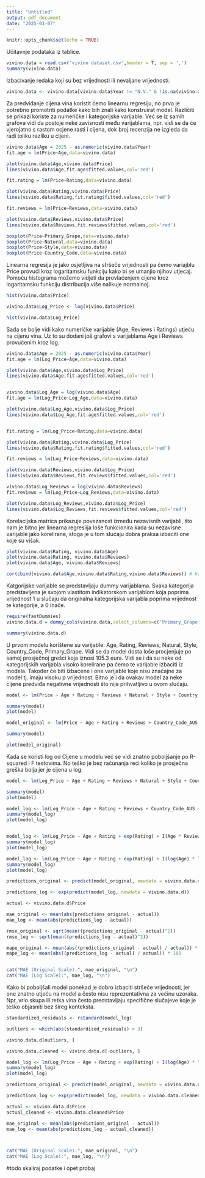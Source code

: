 ```yaml
---
title: "Untitled"
output: pdf_document
date: "2025-01-07"
---
```


```r
knitr::opts_chunk$set(echo = TRUE)
```

Učitavnje podataka iz tablice.
```r
vivino.data = read.csv('vivino dataset.csv',header = T, sep = ',')
summary(vivino.data)
```
Izbacivanje redaka koji su bez vrijednosti ili nevaljane vrijednosti.
```r
vivino.data <- vivino.data[vivino.data$Year != "N.V." & !is.na(vivino.data$Price) & vivino.data$Year != '', ]
```

Za predviđanje cijena vina koristit ćemo linearnu regresiju, no prvo je potrebno promotriti podatke kako bih znali kako konstruirat model.
Različiti se prikazi koriste za numeričke i kategorijske varijable. Već se iz samih grafova vidi da postoje neke zavisnosti među varijablama, npr. vidi se da će vjerojatno s rastom ocjene rasti i cijena, dok broj recenzija ne izgleda da radi toliku razliku u cijeni.
```r
vivino.data$Age = 2025 - as.numeric(vivino.data$Year)
fit.age = lm(Price~Age,data=vivino.data)

plot(vivino.data$Age,vivino.data$Price)
lines(vivino.data$Age,fit.age$fitted.values,col='red')

fit.rating = lm(Price~Rating,data=vivino.data)

plot(vivino.data$Rating,vivino.data$Price)
lines(vivino.data$Rating,fit.rating$fitted.values,col='red')

fit.reviews = lm(Price~Reviews,data=vivino.data)

plot(vivino.data$Reviews,vivino.data$Price)
lines(vivino.data$Reviews,fit.reviews$fitted.values,col='red')

boxplot(Price~Primary_Grape,data=vivino.data)
boxplot(Price~Natural,data=vivino.data)
boxplot(Price~Style,data=vivino.data)
boxplot(Price~Country_Code,data=vivino.data)

```


Linearna regresija je jako osjetljiva na stršeče vrijednosti pa ćemo variajblu Price provući kroz logaritamsku funkciju kako bi se umanjio njihov utjecaj. Pomoću histograma možemo vidjeti da provlaćenjem cijene kroz logaritamsku funkciju distribucija više nalikuje normalnoj.
```r
hist(vivino.data$Price)

vivino.data$Log_Price <- log(vivino.data$Price)

hist(vivino.data$Log_Price)
```
Sada se bolje vidi kako numeričke varijable (Age, Reviews i Ratings) utjeću na cijenu vina. Uz to su dodani još grafovi s varijablama Age i Reviews provućenim kroz log.
```r

vivino.data$Age = 2025 - as.numeric(vivino.data$Year)
fit.age = lm(Log_Price~Age,data=vivino.data)

plot(vivino.data$Age,vivino.data$Log_Price)
lines(vivino.data$Age,fit.age$fitted.values,col='red')


vivino.data$Log_Age = log(vivino.data$Age)
fit.age = lm(Log_Price~Log_Age,data=vivino.data)

plot(vivino.data$Log_Age,vivino.data$Log_Price)
lines(vivino.data$Log_Age,fit.age$fitted.values,col='red')


fit.rating = lm(Log_Price~Rating,data=vivino.data)

plot(vivino.data$Rating,vivino.data$Log_Price)
lines(vivino.data$Rating,fit.rating$fitted.values,col='red')

fit.reviews = lm(Log_Price~Reviews,data=vivino.data)

plot(vivino.data$Reviews,vivino.data$Log_Price)
lines(vivino.data$Reviews,fit.reviews$fitted.values,col='red')

vivino.data$Log_Reviews = log(vivino.data$Reviews)
fit.reviews = lm(Log_Price~Log_Reviews,data=vivino.data)

plot(vivino.data$Log_Reviews,vivino.data$Log_Price)
lines(vivino.data$Log_Reviews,fit.reviews$fitted.values,col='red')
```
Korelacijska matrica prikazuje povezanost između nezavisnih varijabli, što nam je bitno jer linearna regresiija loše funkcionira kada su nezavisne varijable jako korelirane, stoga je u tom slućaju dobra praksa izbaciti one koje su višak.
```r

plot(vivino.data$Rating, vivino.data$Age)
plot(vivino.data$Rating, vivino.data$Reviews)
plot(vivino.data$Age, vivino.data$Reviews)

cor(cbind(vivino.data$Age,vivino.data$Rating,vivino.data$Reviews)) # korelacijski koeficijenti parova regresora

```
Katgorijske varijable se predstavljaju dummy varijablama. Svaka kategorija predstavljena je svojom vlastitom indikatorskom varijablom koja poprima vrijednost 1 u slučaju da originalna kategorijska varijabla poprima vrijednost te kategorije, a 0 inače.
```r

require(fastDummies)
vivino.data.d = dummy_cols(vivino.data,select_columns=c('Primary_Grape', 'Natural', 'Country_Code', 'Style'))

summary(vivino.data.d)

```
U prvom modelu korištene su varijable: Age, Rating, Reviews, Natural, Style, Country_Code, Primary_Grape. Vidi se da model dosta loše procjenjuje po samoj prosječnoj grešci koja iznosi 105.3 eura. Vidi se i da su neke od kategorijskih varijabla visoko korelirane pa ćemo te varijable izbaciti iz modela. Također će biti izbaćene i one varijable koje nisu znaćajne za model tj. imaju visoku p vrijednost. Bitno je i da ovakav model za neke cijene predviđa negativne vrijednosti što nije prihvatljivo u ovom slućaju.
```r
model <- lm(Price ~ Age + Rating + Reviews + Natural + Style + Country_Code + Primary_Grape, data = vivino.data)

summary(model)
plot(model)
```

```r

model_original <- lm(Price ~ Age + Rating + Reviews + Country_Code_AUS + Country_Code_FRA + Country_Code_ESP + Country_Code_USA, data = vivino.data.d)

summary(model)

plot(model_original)

```
Kada se koristi log od Cijene u modelu već se vidi znatno poboljšanje po R-squared i F testovima. No teško je bez računanja reći koliko je prosječna greška bolja jer je cijena u log.

```r

model <- lm(Log_Price ~ Age + Rating + Reviews + Natural + Style + Country_Code + Primary_Grape, data = vivino.data)

summary(model)
plot(model)
```


```r

model_log <- lm(Log_Price ~ Age + Rating + Reviews + Country_Code_AUS + Country_Code_FRA + Country_Code_ESP + Country_Code_USA, data = vivino.data.d)
summary(model_log)
plot(model_log)


model_log <- lm(Log_Price ~ Age + Rating + exp(Rating) + I(Age * Reviews * Rating) + log(Reviews) + Country_Code_AUS + Country_Code_FRA + Country_Code_ESP + Country_Code_USA, data = vivino.data.d)
summary(model_log)
plot(model_log)

model_log <- lm(Log_Price ~ Age + Rating + exp(Rating) + I(log(Age) * log(Reviews) * exp(Rating)) + log(Reviews) + Country_Code_AUS + Country_Code_FRA + Country_Code_ESP + Country_Code_USA, data = vivino.data.d)
summary(model_log)
plot(model_log)


```

```r


predictions_original <- predict(model_original, newdata = vivino.data.d)

predictions_log <- exp(predict(model_log, newdata = vivino.data.d))

actual <- vivino.data.d$Price

mae_original <- mean(abs(predictions_original - actual))
mae_log <- mean(abs(predictions_log - actual))

rmse_original <- sqrt(mean((predictions_original - actual)^2))
rmse_log <- sqrt(mean((predictions_log - actual)^2))

mape_original <- mean(abs((predictions_original - actual) / actual)) * 100
mape_log <- mean(abs((predictions_log - actual) / actual)) * 100


cat("MAE (Original Scale):", mae_original, "\n")
cat("MAE (Log Scale):", mae_log, "\n")

```
Kako bi poboljšali model ponekad je dobro izbaciti stršeće vrijednosti, jer one znatno utjeću na model a često nisu reprezentativna za većinu uzoraka. Npr, vrlo skupa ili retka vina često predstavljaju specifične slučajeve koje je teško objasniti bez šireg konteksta.
```r

standardized_residuals <- rstandard(model_log)

outliers <- which(abs(standardized_residuals) > 3)

vivino.data.d[outliers, ]

vivino.data.cleaned <- vivino.data.d[-outliers, ]

model_log <- lm(Log_Price ~ Age + Rating + exp(Rating) + I(log(Age) * log(Reviews) * exp(Rating)) + log(Reviews) + Country_Code_AUS + Country_Code_FRA + Country_Code_ESP + Country_Code_USA, data = vivino.data.cleaned)
summary(model_log)
plot(model_log)

```

```r


predictions_original <- predict(model_original, newdata = vivino.data.d)

predictions_log <- exp(predict(model_log, newdata = vivino.data.cleaned))

actual <- vivino.data.d$Price
actual_cleaned <- vivino.data.cleaned$Price

mae_original <- mean(abs(predictions_original - actual))
mae_log <- mean(abs(predictions_log - actual_cleaned))



cat("MAE (Original Scale):", mae_original, "\n")
cat("MAE (Log Scale):", mae_log, "\n")

```

#todo skaliraj podatke i opet probaj